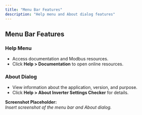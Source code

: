 ```yaml
---
title: "Menu Bar Features"
description: "Help menu and About dialog features"
---
```


## Menu Bar Features

### Help Menu

- Access documentation and Modbus resources.
- Click **Help > Documentation** to open online resources.

### About Dialog

- View information about the application, version, and purpose.
- Click **Help > About Inverter Settings Checker** for details.

**Screenshot Placeholder:**  
*Insert screenshot of the menu bar and About dialog.*